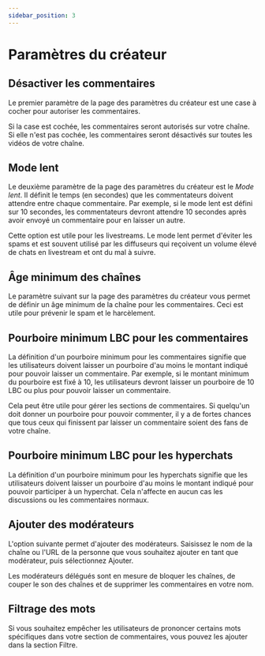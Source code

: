 ---
sidebar_position: 3
---

# Paramètres du créateur

## Désactiver les commentaires

Le premier paramètre de la page des paramètres du créateur est une case à cocher pour autoriser les commentaires.

Si la case est cochée, les commentaires seront autorisés sur votre chaîne. Si elle n'est pas cochée, les commentaires seront désactivés sur toutes les vidéos de votre chaîne.

## Mode lent

Le deuxième paramètre de la page des paramètres du créateur est le *Mode lent*. Il définit le temps (en secondes) que les commentateurs doivent attendre entre chaque commentaire. Par exemple, si le mode lent est défini sur 10 secondes, les commentateurs devront attendre 10 secondes après avoir envoyé un commentaire pour en laisser un autre.

Cette option est utile pour les livestreams. Le mode lent permet d'éviter les spams et est souvent utilisé par les diffuseurs qui reçoivent un volume élevé de chats en livestream et ont du mal à suivre.

## Âge minimum des chaînes

Le paramètre suivant sur la page des paramètres du créateur vous permet de définir un âge minimum de la chaîne pour les commentaires. Ceci est utile pour prévenir le spam et le harcèlement.

## Pourboire minimum LBC pour les commentaires

La définition d'un pourboire minimum pour les commentaires signifie que les utilisateurs doivent laisser un pourboire d'au moins le montant indiqué pour pouvoir laisser un commentaire. Par exemple, si le montant minimum du pourboire est fixé à 10, les utilisateurs devront laisser un pourboire de 10 LBC ou plus pour pouvoir laisser un commentaire.

Cela peut être utile pour gérer les sections de commentaires. Si quelqu'un doit donner un pourboire pour pouvoir commenter, il y a de fortes chances que tous ceux qui finissent par laisser un commentaire soient des fans de votre chaîne.

## Pourboire minimum LBC pour les hyperchats

La définition d'un pourboire minimum pour les hyperchats signifie que les utilisateurs doivent laisser un pourboire d'au moins le montant indiqué pour pouvoir participer à un hyperchat. Cela n'affecte en aucun cas les discussions ou les commentaires normaux.

## Ajouter des modérateurs

L'option suivante permet d'ajouter des modérateurs. Saisissez le nom de la chaîne ou l'URL de la personne que vous souhaitez ajouter en tant que modérateur, puis sélectionnez Ajouter.

Les modérateurs délégués sont en mesure de bloquer les chaînes, de couper le son des chaînes et de supprimer les commentaires en votre nom.

## Filtrage des mots

Si vous souhaitez empêcher les utilisateurs de prononcer certains mots spécifiques dans votre section de commentaires, vous pouvez les ajouter dans la section Filtre.
